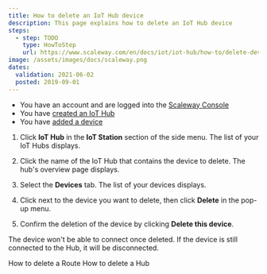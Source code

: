 ```yaml
---
title: How to delete an IoT Hub device
description: This page explains how to delete an IoT Hub device
steps:
  - step: TODO
    type: HowToStep
    url: https://www.scaleway.com/en/docs/iot/iot-hub/how-to/delete-device
image: /assets/images/docs/scaleway.png
dates:
  validation: 2021-06-02
  posted: 2019-09-01
---
```


<Message type="requirement">

- You have an account and are logged into the [Scaleway Console](https://console.scaleway.com)
- You have [created an IoT Hub](/iot/iot-hub/how-to/create-hub)
- You have [added a device](/iot/iot-hub/how-to/add-device)

</Message>

1. Click **IoT Hub** in the **IoT Station** section of the side menu. The list of your IoT Hubs displays.

2. Click the name of the IoT Hub that contains the device to delete. The hub's overview page displays. 

3. Select the **Devices** tab. The list of your devices displays.

4. Click <Icon name="more" /> next to the device you want to delete, then click **Delete** in the pop-up menu.

4. Confirm the deletion of the device by clicking **Delete this device**.

<Message type="important">

The device won't be able to connect once deleted. If the device is still connected to the Hub, it will be disconnected.

</Message>

<Navigation title="See Also">
  <PreviousButton to="/iot/iot-hub/how-to/delete-route/">How to delete a Route</PreviousButton>
  <NextButton to="/iot/iot-hub/how-to/delete-hub/">How to delete a Hub</NextButton>
</Navigation>
